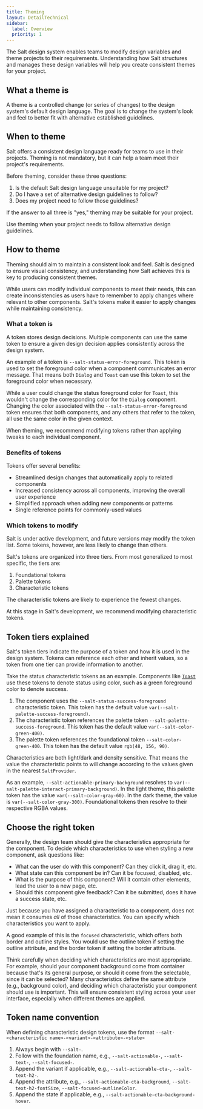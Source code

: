 ```yaml
---
title: Theming
layout: DetailTechnical
sidebar:
  label: Overview
  priority: 1
---
```


The Salt design system enables teams to modify design variables and theme projects to their requirements. Understanding how Salt structures and manages these design variables will help you create consistent themes for your project.

## What a theme is

A theme is a controlled change (or series of changes) to the design system's default design language. The goal is to change the system's look and feel to better fit with alternative established guidelines.

## When to theme

Salt offers a consistent design language ready for teams to use in their projects. Theming is not mandatory, but it can help a team meet their project's requirements.

Before theming, consider these three questions:

1. Is the default Salt design language unsuitable for my project?
2. Do I have a set of alternative design guidelines to follow?
3. Does my project need to follow those guidelines?

If the answer to all three is "yes," theming may be suitable for your project.

<ExampleContainer type="positive" customPillText="Best practice">
  Use theming when your project needs to follow alternative design guidelines.
</ExampleContainer>

## How to theme

Theming should aim to maintain a consistent look and feel. Salt is designed to ensure visual consistency, and understanding how Salt achieves this is key to producing consistent themes.

While users can modify individual components to meet their needs, this can create inconsistencies as users have to remember to apply changes where relevant to other components. Salt's tokens make it easier to apply changes while maintaining consistency.

### What a token is

A token stores design decisions. Multiple components can use the same token to ensure a given design decision applies consistently across the design system.

An example of a token is `--salt-status-error-foreground`. This token is used to set the foreground color when a component communicates an error message. That means both `Dialog` and `Toast` can use this token to set the foreground color when necessary.

While a user could change the status foreground color for `Toast`, this wouldn't change the corresponding color for the `Dialog` component. Changing the color associated with the `--salt-status-error-foreground` token ensures that both components, and any others that refer to the token, all use the same color in the given context.

<ExampleContainer type="positive" customPillText="Best practice">
  When theming, we recommend modifying tokens rather than applying tweaks to
  each individual component.
</ExampleContainer>

### Benefits of tokens

Tokens offer several benefits:

- Streamlined design changes that automatically apply to related components
- Increased consistency across all components, improving the overall user experience
- Simplified approach when adding new components or patterns
- Single reference points for commonly-used values

### Which tokens to modify

Salt is under active development, and future versions may modify the token list. Some tokens, however, are less likely to change than others.

Salt's tokens are organized into three tiers. From most generalized to most specific, the tiers are:

1. Foundational tokens
2. Palette tokens
3. Characteristic tokens

The characteristic tokens are likely to experience the fewest changes.

<ExampleContainer type="positive" customPillText="Best practice">
  At this stage in Salt's development, we recommend modifying characteristic
  tokens.
</ExampleContainer>

## Token tiers explained

Salt's token tiers indicate the purpose of a token and how it is used in the design system. Tokens can reference each other and inherit values, so a token from one tier can provide information to another.

Take the status characteristic tokens as an example. Components like [`Toast`](/salt/components/toast/examples) use these tokens to denote status using color, such as a green foreground color to denote success.

1. The component uses the `--salt-status-success-foreground` characteristic token. This token has the default value `var(--salt-palette-success-foreground)`.
2. The characteristic token references the palette token `--salt-palette-success-foreground`. This token has the default value `var(--salt-color-green-400)`.
3. The palette token references the foundational token `--salt-color-green-400`. This token has the default value `rgb(48, 156, 90)`.

Characteristics are both light/dark and density sensitive. That means the value the characteristic points to will change according to the values given in the nearest `SaltProvider`.

As an example, `--salt-actionable-primary-background` resolves to `var(--salt-palette-interact-primary-background)`. In the light theme, this palette token has the value `var(--salt-color-gray-60)`. In the dark theme, the value is `var(--salt-color-gray-300)`. Foundational tokens then resolve to their respective RGBA values.

## Choose the right token

Generally, the design team should give the characteristics appropriate for the component. To decide which characteristics to use when styling a new component, ask questions like:

- What can the user do with this component? Can they click it, drag it, etc.
- What state can this component be in? Can it be focused, disabled, etc.
- What is the purpose of this component? Will it contain other elements, lead the user to a new page, etc.
- Should this component give feedback? Can it be submitted, does it have a success state, etc.

Just because you have assigned a characteristic to a component, does not mean it consumes _all_ of those characteristics. You can specify which characteristics you want to apply.

A good example of this is the `focused` characteristic, which offers both border and outline styles. You would use the outline token if setting the outline attribute, and the border token if setting the border attribute.

Think carefully when deciding which characteristics are most appropriate. For example, should your component background come from container because that's its general purpose, or should it come from the selectable, since it can be selected? Many characteristics define the same attribute (e.g., background color), and deciding which characteristic your component should use is important. This will ensure consistent styling across your user interface, especially when different themes are applied.

## Token name convention

When defining characteristic design tokens, use the format `--salt-<characteristic name>-<variant>-<attribute>-<state>`

1. Always begin with `--salt-`.
2. Follow with the foundation name, e.g., `--salt-actionable-`, `--salt-text-`, `--salt-focused-`.
3. Append the variant if applicable, e.g., `--salt-actionable-cta-`, `--salt-text-h2-`.
4. Append the attribute, e.g., `--salt-actionable-cta-background`, `--salt-text-h2-fontSize`, `--salt-focused-outlineColor`.
5. Append the state if applicable, e.g., `--salt-actionable-cta-background-hover`.
